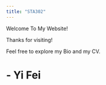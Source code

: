 ```yaml
---
title: "STA302"
---
```


Welcome To My Website!

Thanks for visiting! 

Feel free to explore my Bio and my CV. 

# - Yi Fei


